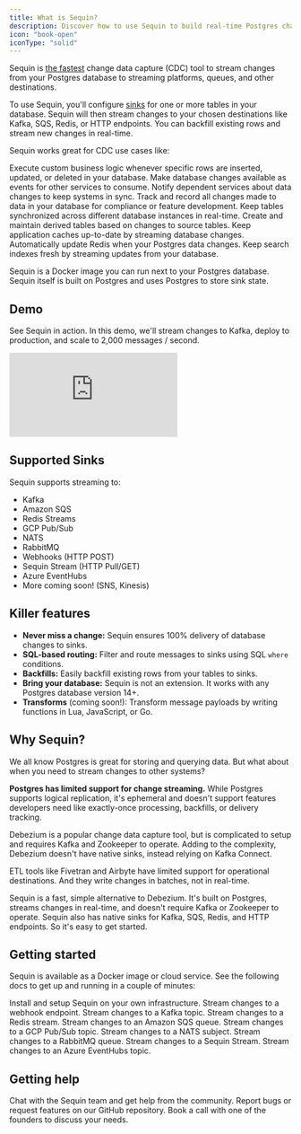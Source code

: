 ```yaml
---
title: What is Sequin?
description: Discover how to use Sequin to build real-time Postgres change data capture pipelines. Use Sequin to power workflows, sync rows, and manage caches.
icon: "book-open"
iconType: "solid"
---
```


Sequin is [the fastest](/performance) change data capture (CDC) tool to stream changes from your Postgres database to streaming platforms, queues, and other destinations.

To use Sequin, you'll configure [sinks](/reference/sinks/overview) for one or more tables in your database. Sequin will then stream changes to your chosen destinations like Kafka, SQS, Redis, or HTTP endpoints. You can backfill existing rows and stream new changes in real-time.

Sequin works great for CDC use cases like:

<CardGroup cols={3}>
  <Card title="Trigger workflows" icon="bolt" href="/how-to/trigger-automated-workflows" >
    Execute custom business logic whenever specific rows are inserted, updated, or deleted in your database.
  </Card>
  <Card title="Stream events" icon="arrow-right">
    Make database changes available as events for other services to consume.
  </Card>
  <Card title="Keep services in sync" icon="arrows-rotate">
    Notify dependent services about data changes to keep systems in sync.
  </Card>
  <Card title="Audit logging" icon="clipboard-list" href="/how-to/create-audit-logs">
    Track and record all changes made to data in your database for compliance or feature development.
  </Card>
  <Card title="Database sync" icon="database" href="/how-to/replicate-tables">
    Keep tables synchronized across different database instances in real-time.
  </Card>
  <Card title="Derived tables" icon="table" href="/how-to/replicate-tables">
    Create and maintain derived tables based on changes to source tables.
  </Card>
  <Card title="Cache management" icon="memory" href="/how-to/maintain-caches">
    Keep application caches up-to-date by streaming database changes.
  </Card>
  <Card title="Redis integration" icon="server" href="/how-to/stream-postgres-to-redis">
    Automatically update Redis when your Postgres data changes.
  </Card>
  <Card title="Search indexing" icon="magnifying-glass">
    Keep search indexes fresh by streaming updates from your database.
  </Card>
</CardGroup>

Sequin is a Docker image you can run next to your Postgres database. Sequin itself is built on Postgres and uses Postgres to store sink state.

## Demo

See Sequin in action. In this demo, we'll stream changes to Kafka, deploy to production, and scale to 2,000 messages / second.

<div className="wistia_responsive_padding" style={{ padding: '56.88% 0 0 0', position: 'relative', marginBottom: '100px' }}>
  <div className="wistia_responsive_wrapper" style={{ height: '100%', left: 0, position: 'absolute', top: 0, width: '100%', }}>
    <iframe
      src="https://fast.wistia.net/embed/iframe/hslcc4gnmv?seo=true&videoFoam=true"
      title="Overview of Postgres streaming with Sequin Video"
      allow="autoplay; fullscreen"
      allowTransparency={true}
      frameBorder="0"
      scrolling="no"
      className="wistia_embed"
      name="wistia_embed"
      msAllowFullScreen
      style={{ width: '100%', height: '100%' }}
    >
    </iframe>
  </div>
</div>
<script src="https://fast.wistia.net/assets/external/E-v1.js" async></script>

## Supported Sinks

Sequin supports streaming to:

- Kafka
- Amazon SQS
- Redis Streams
- GCP Pub/Sub
- NATS
- RabbitMQ
- Webhooks (HTTP POST)
- Sequin Stream (HTTP Pull/GET)
- Azure EventHubs
- More coming soon! (SNS, Kinesis)

## Killer features

- **Never miss a change:** Sequin ensures 100% delivery of database changes to sinks.
- **SQL-based routing:** Filter and route messages to sinks using SQL `where` conditions.
- **Backfills:** Easily backfill existing rows from your tables to sinks.
- **Bring your database:** Sequin is not an extension. It works with any Postgres database version 14+.
- **Transforms** (coming soon!): Transform message payloads by writing functions in Lua, JavaScript, or Go.

## Why Sequin?

We all know Postgres is great for storing and querying data. But what about when you need to stream changes to other systems?

**Postgres has limited support for change streaming.** While Postgres supports logical replication, it's ephemeral and doesn't support features developers need like exactly-once processing, backfills, or delivery tracking.

Debezium is a popular change data capture tool, but is complicated to setup and requires Kafka and Zookeeper to operate. Adding to the complexity, Debezium doesn't have native sinks, instead relying on Kafka Connect.

ETL tools like Fivetran and Airbyte have limited support for operational destinations. And they write changes in batches, not in real-time.

Sequin is a fast, simple alternative to Debezium. It's built on Postgres, streams changes in real-time, and doesn't require Kafka or Zookeeper to operate. Sequin also has native sinks for Kafka, SQS, Redis, and HTTP endpoints. So it's easy to get started.

## Getting started

Sequin is available as a Docker image or cloud service. See the following docs to get up and running in a couple of minutes:

<Card title="Run Sequin" icon="docker" href="/running-sequin" horizontal>
    Install and setup Sequin on your own infrastructure.
</Card>

<CardGroup cols={3}>

  <Card title="Webhooks Quickstart" icon="webhook" href="/quickstart/webhooks" horizontal>
    Stream changes to a webhook endpoint.
  </Card>

  <Card title="Kafka Quickstart" icon="code-branch" href="/quickstart/kafka" horizontal>
    Stream changes to a Kafka topic.
  </Card>

  <Card title="Redis Quickstart" icon="layer-group" href="/quickstart/redis" horizontal>
    Stream changes to a Redis stream.
  </Card>

  <Card title="SQS Quickstart" icon="aws" href="/quickstart/sqs" horizontal>
    Stream changes to an Amazon SQS queue.
  </Card>

  <Card title="GCP Pub/Sub Quickstart" icon="google" href="/quickstart/gcp-pubsub" horizontal>
    Stream changes to a GCP Pub/Sub topic.
  </Card>

  <Card title="NATS Quickstart" icon="message" href="/quickstart/nats" horizontal>
    Stream changes to a NATS subject.
  </Card>

  <Card title="RabbitMQ Quickstart" icon="rabbit" href="/quickstart/rabbitmq" horizontal>
    Stream changes to a RabbitMQ queue.
  </Card>

  <Card title="Sequin Stream Quickstart" icon="wifi" href="/quickstart/sequin-stream" horizontal>
    Stream changes to a Sequin Stream.
  </Card>

  <Card title="Azure EventHubs Quickstart" icon="microsoft" href="/quickstart/azure-event-hubs" horizontal>
    Stream changes to an Azure EventHubs topic.
  </Card>
</CardGroup>

## Getting help

<Card title="Join our Discord" icon="discord" href="https://discord.gg/BV8wFXvNtY" horizontal>
  Chat with the Sequin team and get help from the community.
</Card>
<Card title="Open an issue" icon="github" href="https://github.com/sequinstream/sequin" horizontal>
  Report bugs or request features on our GitHub repository.
</Card>
<Card title="Schedule a call" icon="phone" href="https://calendly.com/sequin_io/vip-meeting" horizontal>
  Book a call with one of the founders to discuss your needs.
</Card>
